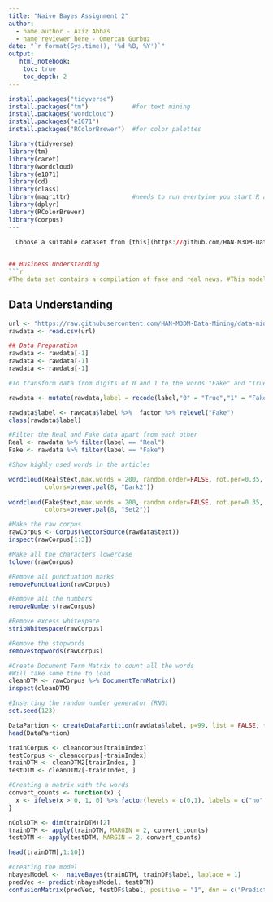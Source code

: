 ---
title: "Naive Bayes Assignment 2"
author:
  - name author - Aziz Abbas
  - name reviewer here - Omercan Gurbuz
date: "`r format(Sys.time(), '%d %B, %Y')`"
output:
   html_notebook:
    toc: true
    toc_depth: 2
---



```{r}
install.packages("tidyverse")
install.packages("tm")            #for text mining 
install.packages("wordcloud")
install.packages("e1071")
install.packages("RColorBrewer")  #for color palettes

library(tidyverse)
library(tm)
library(caret)
library(wordcloud)
library(e1071)
library(cd)
library(class)
library(magrittr)                 #needs to run evertyime you start R and want the use %>%  symbol
library(dplyr)
library(RColorBrewer)
library(corpus)
---
  
  Choose a suitable dataset from [this](https://github.com/HAN-M3DM-Data-Mining/assignments/tree/master/datasets) folder and train your own Naive Bayes model. Follow all the steps from the CRISP-DM model.


## Business Understanding
```{r}
#The data set contains a compilation of fake and real news. #This model is to predict if the news are real or fake. 
```


## Data Understanding
```{r}
url <- "https://raw.githubusercontent.com/HAN-M3DM-Data-Mining/data-mining-s1y2223-ghost/master/datasets/NB-fakenews.csv"
rawdata <- read.csv(url)
```

```{r}
## Data Preparation
rawdata <- rawdata[-1]
rawdata <- rawdata[-1]
rawdata <- rawdata[-1]

```

```{r}
#To transform data from digits of 0 and 1 to the words "Fake" and "True" use the follow code

rawdata <- mutate(rawdata,label = recode(label,"0" = "True","1" = "Fake"))

rawdata$label <- rawdata$label %>%  factor %>% relevel("Fake")
class(rawdata$label)
```

```{r}
#Filter the Real and Fake data apart from each other
Real <- rawdata %>% filter(label == "Real")
Fake <- rawdata %>% filter(label == "Fake")
```


```{r}
#Show highly used words in the articles 

wordcloud(Real$text,max.words = 200, random.order=FALSE, rot.per=0.35, 
          colors=brewer.pal(8, "Dark2")) 
          
wordcloud(Fake$text,max.words = 200, random.order=FALSE, rot.per=0.35, 
          colors=brewer.pal(8, "Set2"))
```

```{r}
#Make the raw corpus 
rawCorpus <- Corpus(VectorSource(rawdata$text))
inspect(rawCorpus[1:3])
```

```{r}
#Make all the characters lowercase
tolower(rawCorpus)
```


```{r}
#Remove all punctuation marks
removePunctuation(rawCorpus)
```

```{r}
#Remove all the numbers
removeNumbers(rawCorpus)
```


```{r}
#Remove excess whitespace
stripWhitespace(rawCorpus)

```

```{r}
#Remove the stopwords
removestopwords(rawCorpus)
```

```{r}
#Create Document Term Matrix to count all the words
#Will take some time to load
cleanDTM <- rawCorpus %>% DocumentTermMatrix()
inspect(cleanDTM)
```

```{r}
#Inserting the random number generator (RNG)
set.seed(123)
```

```{r}
DataPartion <- createDataPartition(rawdata$label, p=99, list = FALSE, times = 1)
head(DataPartion)
```

```{r}
trainCorpus <- cleancorpus[trainIndex]
testCorpus <- cleancorpus[-trainIndex]
trainDTM <- cleanDTM2[trainIndex, ]
testDTM <- cleanDTM2[-trainIndex, ]
```

```{r}
#Creating a matrix with the words
convert_counts <- function(x) {
  x <- ifelse(x > 0, 1, 0) %>% factor(levels = c(0,1), labels = c("no", "yes"))
}
```

```{r}
nColsDTM <- dim(trainDTM)[2]
trainDTM <- apply(trainDTM, MARGIN = 2, convert_counts)
testDTM <- apply(testDTM, MARGIN = 2, convert_counts)

head(trainDTM[,1:10])
```

```{r}
#creating the model 
nbayesModel <-  naiveBayes(trainDTM, trainDF$label, laplace = 1)
predVec <- predict(nbayesModel, testDTM)
confusionMatrix(predVec, testDF$label, positive = "1", dnn = c("Prediction", "True"))
```
